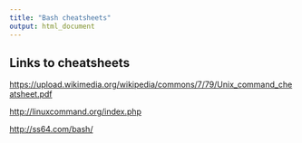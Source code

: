```yaml
---
title: "Bash cheatsheets"
output: html_document
---
```


## Links to cheatsheets

<https://upload.wikimedia.org/wikipedia/commons/7/79/Unix_command_cheatsheet.pdf>

<http://linuxcommand.org/index.php>

<http://ss64.com/bash/>
